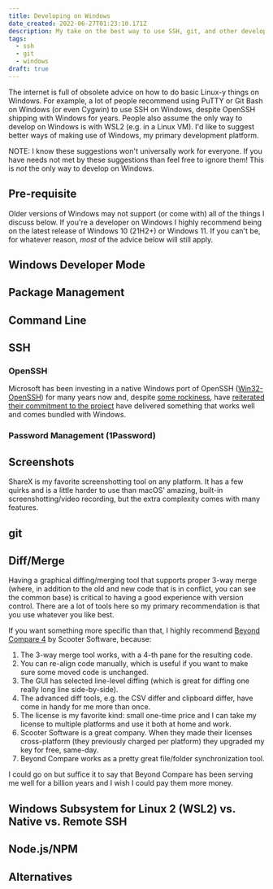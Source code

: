 ```yaml
---
title: Developing on Windows
date_created: 2022-06-27T01:23:10.171Z
description: My take on the best way to use SSH, git, and other developer tools on Windows
tags:
  - ssh
  - git
  - windows
draft: true
---
```


The internet is full of obsolete advice on how to do basic Linux-y things on Windows. For example, a lot of people recommend using PuTTY or Git Bash on Windows (or even Cygwin) to use SSH on Windows, despite OpenSSH shipping with Windows for years. People also assume the only way to develop on Windows is with WSL2 (e.g. in a Linux VM). I'd like to suggest better ways of making use of Windows, my primary development platform.

NOTE: I know these suggestions won't universally work for everyone. If you have needs not met by these suggestions than feel free to ignore them! This is _not_ the only way to develop on Windows.

## Pre-requisite

Older versions of Windows may not support (or come with) all of the things I discuss below. If you're a developer on Windows I highly recommend being on the latest release of Windows 10 (21H2+) or Windows 11. If you can't be, for whatever reason, _most_ of the advice below will still apply.

## Windows Developer Mode

## Package Management

## Command Line

## SSH

### OpenSSH

Microsoft has been investing in a native Windows port of OpenSSH ([Win32-OpenSSH](https://github.com/PowerShell/Win32-OpenSSH/)) for many years now and, despite [some rockiness](https://github.com/PowerShell/Win32-OpenSSH/issues/1693#issuecomment-825931003), have [reiterated their commitment to the project](https://github.com/PowerShell/Win32-OpenSSH/issues/1693#issuecomment-829520885) have delivered something that works well and comes bundled with Windows.

### Password Management (1Password)

## Screenshots

ShareX is my favorite screenshotting tool on any platform. It has a few quirks and is a little harder to use than macOS' amazing, built-in screenshotting/video recording, but the extra complexity comes with many features.

## git

## Diff/Merge

Having a graphical diffing/merging tool that supports proper 3-way merge (where, in addition to the old and new code that is in conflict, you can see the common base) is critical to having a good experience with version control. There are a lot of tools here so my primary recommendation is that you use whatever you like best.

If you want something more specific than that, I highly recommend [Beyond Compare 4](https://www.scootersoftware.com/index.php) by Scooter Software, because:

1. The 3-way merge tool works, with a 4-th pane for the resulting code.
1. You can re-align code manually, which is useful if you want to make sure some moved code is unchanged.
1. The GUI has selected line-level diffing (which is great for diffing one really long line side-by-side).
1. The advanced diff tools, e.g. the CSV differ and clipboard differ, have come in handy for me more than once.
1. The license is my favorite kind: small one-time price and I can take my license to multiple platforms and use it both at home and work.
1. Scooter Software is a great company. When they made their licenses cross-platform (they previously charged per platform) they upgraded my key for free, same-day.
1. Beyond Compare works as a pretty great file/folder synchronization tool.

I could go on but suffice it to say that Beyond Compare has been serving me well for a billion years and I wish I could pay them more money.

## Windows Subsystem for Linux 2 (WSL2) vs. Native vs. Remote SSH

## Node.js/NPM

## Alternatives
